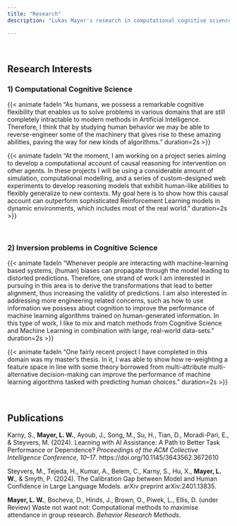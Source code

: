 ```yaml
---
title: "Research"
description: "Lukas Mayer's research in computational cognitive science, Human-AI collaboration. Related topics include causal reasoning, inversion problems, AI alignment, data-science, software development"

---
```

<style>
.description {
    display: none;
}
</style>


\

## Research Interests

### 1) Computational Cognitive Science
{{< animate fadeIn "As humans, we possess a remarkable cognitive flexibility that enables us to solve problems in various domains that are still completely intractable to modern methods in Artificial Intelligence. Therefore, I think that by studying human behavior we may be able to reverse-engineer some of the machinery that gives rise to these amazing abilities, paving the way for new kinds of algorithms."  duration=2s >}}

{{< animate fadeIn "At the moment, I am working on a project series aiming to develop a computational account of causal reasoning for intervention on other agents. In these projects I will be using a considerable amount of simulation, computational modelling, and a series of custom-designed web experiments to develop reasoning models that exhibit human-like abilities to flexibly generalize to new contexts. My goal here is to show how this causal account can outperform sophisticated Reinforcement Learning models in dynamic environments, which includes most of the real world."  duration=2s >}}


\

### 2) Inversion problems in Cognitive Science
{{< animate fadeIn "Whenever people are interacting with machine-learning based systems, (human) biases can propagate through the model leading to distorted predictions. Therefore, one strand of work I am interested in pursuing in this area is to derive the transformations that lead to better alignment, thus increasing the validity of predictions. I am also interested in addressing more engineering related concerns, such as how to use information we possess about cognition to improve the performance of machine learning algorithms trained on human-generated information. In this type of work, I like to mix and match methods from Cognitive Science and Machine Learning in combination with large, real-world data-sets."  duration=2s >}}

{{< animate fadeIn "One fairly recent project I have completed in this domain was my master’s thesis. In it, I was able to show how re-weighting a feature space in line with some theory borrowed from multi-attribute multi-alternative decision-making can improve the performance of machine learning algorithms tasked with predicting human choices."  duration=2s >}}


\


## Publications {#publications}

Karny, S., **Mayer, L. W.**, Ayoub, J., Song, M., Su, H., Tian, D., Moradi-Pari, E., & Steyvers, M. (2024). Learning with AI Assistance: A Path to Better Task Performance or Dependence? *Proceedings of the ACM Collective Intelligence Conference, 10–17*. https://doi.org/10.1145/3643562.3672610 

Steyvers, M., Tejeda, H., Kumar, A., Belem, C., Karny, S., Hu, X., **Mayer, L. W.**, & Smyth, P. (2024). The Calibration Gap between Model and Human Confidence in Large Language Models. arXiv preprint arXiv:2401.13835. 

**Mayer, L. W.**, Bocheva, D., Hinds, J., Brown, O., Piwek, L., Ellis, D. (under Review) Waste not want not: Computational methods to maximise attendance in group research. *Behavior Research Methods*. 



<script>
  window.addEventListener("load", function() {
    var content = document.querySelector(".quarto-content");
    if (content) {
      content.classList.remove("hidden");  // Remove the hidden class to allow transition
      content.classList.add("fade-in");    // Add the fade-in class for the transition effect
    }
  });
</script>

<style>

#embedded-publications {
  max-width: 100%;
  overflow-x: auto;
  box-sizing: border-box;
  padding: 10px;
}

#embedded-publications * {
  max-width: 100%;
  box-sizing: border-box;
}

@media only screen and (max-width: 600px) {
  #embedded-publications {
    font-size: 0.9em;
    padding: 5px;
  }

  #embedded-publications hr {
    margin: 10px 0;
  }
}

</style>


